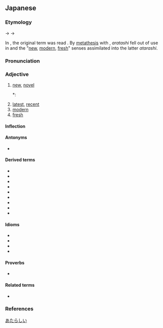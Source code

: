 {{DEFAULTSORT:あたらしい}}
==Japanese==
{{ja-kanjitab|あたら|yomi=k}}

===Etymology===
{{IPAchar|/arataɕiki/}} → {{IPAchar|/arataɕiĩ/}} → {{IPAchar|/arataɕiː/}}

{{ja-adj-shiku|新し|atarashi}}

In {{w|Old Japanese}}, the original term was read {{m|ja|新たし|tr=aratashi}}. By [[metathesis]] with {{m|ja|可惜し|tr=atarashi||[[precious]], [[regrettable]]}}, ''aratashi'' fell out of use in {{w|Middle Japanese}} and the "[[new]], [[modern]], [[fresh]]" senses assimilated into the latter ''atarashi''. {{rfv-etym|ja}}

===Pronunciation===
{{ja-pron|y=k|あたらしい|acc=4|acc_ref=DJR,SMK2}}
{{ja-ojad}}

===Adjective===
{{ja-adj|infl=i|あたらしい}}

# [[new]], [[novel]]
#*: {{ja-usex|日の下には'''新しい'''ものはない。|ひ の した に は '''あたらしい''' もの は ない。|There is nothing '''new''' under the sun.}}
# [[latest]], [[recent]]
# [[modern]]
# [[fresh]]

====Inflection====
{{ja-i|あたらし}}

====Antonyms====
* {{ja-r|古い|ふるい|[[old]]}}

====Derived terms====
{{der-top}}
* {{ja-r|新しさ|あたらしさ}}
* {{ja-r|新しみ|あたらしみ}}
* {{ja-r|新しい女|あたらし.い おんな}}
* {{ja-r|事%新しい|こと%-あたらし.い}}
* {{ja-r|生%新しい|なま%-あたらし.い}}
* {{ja-r|真%新しい|ま%あたらし.い}}
* {{ja-r|耳%新しい|みみ%-あたらし.い}}
* {{ja-r|目%新しい|め%あたらし.い}}
* {{ja-r|物%新しい|もの%-あたらし.い}}
{{der-bottom}}

====Idioms====
* {{ja-r|新しい一ページを加える|あたらし.い いち-ページ を くわえる}}
* {{ja-r|新しい酒を新しい皮%袋に盛る|あたらし.い さけ を あたらし.い かわ%ぶくろ に もる}}
* {{ja-r|新しい酒を古い革%袋に入れる|あたらし.い さけ を ふるい かわ%ぶくろ に いれる}}
* {{ja-r|古い革%袋に新しい酒を盛る|ふるい かわ%ぶくろ に あたらし.い さけ を もる}}

====Proverbs====
* {{ja-r|女房と畳は新しい方が良い|にょうぼう と たたみ は あたらし.い ほう が よい}}

====Related terms====
* {{ja-r|新た|あらた}}

===References===
<references/>

[[Category:Japanese basic words|あたらしい]]
